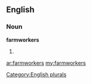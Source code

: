 ==English==

===Noun===
'''farmworkers'''

# {{plural of|[[farmworker]]}}

[[Category:English plurals]]

[[ar:farmworkers]]
[[my:farmworkers]]